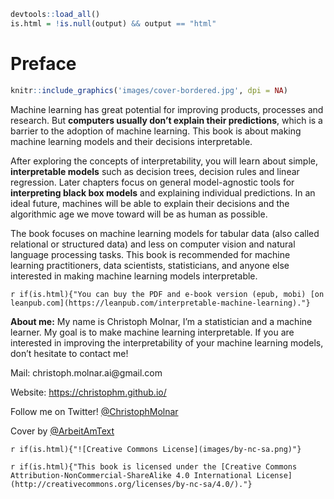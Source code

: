 ```r
devtools::load_all()
is.html = !is.null(output) && output == "html"
```


# Preface {-}
```r
knitr::include_graphics('images/cover-bordered.jpg', dpi = NA)
```

Machine learning has great potential for improving products, processes and research. 
But **computers usually don't explain their predictions**, which is a barrier to the adoption of machine learning. 
This book is about making machine learning models and their decisions interpretable.

After exploring the concepts of interpretability, you will learn about simple, **interpretable models** such as decision trees, decision rules and linear regression.
Later chapters focus on general model-agnostic tools for **interpreting black box models** and explaining individual predictions.
In an ideal future, machines will be able to explain their decisions and the algorithmic age we move toward will be as human as possible.

The book focuses on machine learning models for tabular data (also called relational or structured data) and less on computer vision and natural language processing tasks.
This book is recommended for machine learning practitioners, data scientists, statisticians, and anyone else interested in making machine learning models interpretable.

`r if(is.html){"You can buy the PDF and e-book version (epub, mobi) [on leanpub.com](https://leanpub.com/interpretable-machine-learning)."}`

**About me:** My name is Christoph Molnar, I'm a statistician and a machine learner.
My goal is to make machine learning interpretable.
If you are interested in improving the interpretability of your machine learning models, don't hesitate to contact me!

Mail: christoph.molnar.ai@gmail.com

Website: [https://christophm.github.io/](https://christophm.github.io/)

Follow me on Twitter! [\@ChristophMolnar](https://twitter.com/ChristophMolnar)

Cover by [\@ArbeitAmText](https://twitter.com/ArbeitAmText)


`r if(is.html){"![Creative Commons License](images/by-nc-sa.png)"}`

`r if(is.html){"This book is licensed under the [Creative Commons Attribution-NonCommercial-ShareAlike 4.0 International License](http://creativecommons.org/licenses/by-nc-sa/4.0/)."}`



